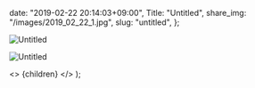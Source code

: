 
  date: "2019-02-22 20:14:03+09:00",
  Title: "Untitled",
  share_img: "/images/2019_02_22_1.jpg",
  slug: "untitled",
};

![Untitled](/images/2019_02_22_1.jpg)

![Untitled](/images/2019_02_22_2.jpg)

  <>
    <Head>
      <title>{meta.Title} | 異郷好実</title>
    </Head>
    <PostLayout meta={meta}>{children}</PostLayout>
  </>
);
